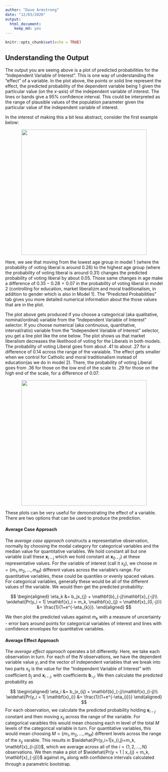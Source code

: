 ```yaml
---
author: "Dave Armstrong"
date: "12/03/2020"
output: 
  html_document: 
    keep_md: yes
---
```


```r
knitr::opts_chunk$set(echo = TRUE)
```


## Understanding the Output

The output you are seeing above is a plot of predicted probabilities for the "Independent Variable of Interest".  This is one way of understanding the "effect" of a variable.  In the plot above, the points or solid line represent the effect, the predicted probability of the dependent variable being 1 given the particular value (on the $x$-axis) of the independent variable of interest.  The lines or bands give a 95% confidence interval.  This could be interpreted as the range of plausible values of the population parameter given the particular value of the independent variable of interest.  

In the interest of making this a bit less abstract, consider the first example below:

<img src="www/model_plot.png" style="display:block; margin-left:auto; margin-right:auto" width="400px">

Here, we see that moving from the lowest age group in model 1 (where the probability of voting liberal is around 0.26) to the highest age group (where the probability of voting liberal is around 0.31) changes the predicted probability of voting liberal by about 0.05.  Those same changes in age make a difference of $0.35-0.28=0.07$ in the probability of voting liberal in model 2 (controlling for education, market liberalizm and moral traditionalism, in addition to gender which is also in Model 1).  The "Predicted Probabilities" tab gives you more detailed numerical information about the those values that are in the plot. 

The plot above gets produced if you choose a categorical (aka qualitative, nominal/ordinal) variable from the "Independent Variable of Interest" selector.  If you choose numerical (aka continuous, quantitative, interval/ratio) variable from the "Independent Variable of Interest" selector, you get a line plot like the one below.  The plot shows us that market liberalism decreases the likelihood of voting for the Liberals in both models.  The probability of voting Liberal goes from about .41 to about .27 for a difference of 0.14 across the range of the varaiable.  The effect gets smaller when we control for Catholic and moral traditionalism instead of education(as we do in model 2).  There, the probability of voting Liberal goes from .36 for those on the low end of the scale to .29 for those on the high end of the scale, for a difference of 0.07.  

<img src="www/model_con_effect.png" style="display:block; margin-left:auto; margin-right:auto" width="400px">

These plots can be very useful for demonstrating the effect of a variable.  There are two options that can be used to produce the prediction.  

#### Average Case Approach

The _average case approach_ constructs a representative observation, normally by choosing the modal category for categorical variables and the median value for quantitative variables.  We hold constant all but one variable (call these $\mathbf{x}_{i-j}$ which we hold constant at $\mathbf{x}_{0-j}$) at these representative values.  For the variable of interest (call it $x_{ij}$), we choose $m=\{m_1, m_2, \ldots, m_M\}$ different values across the variable's range.  For quantitative variables, these could be quantiles or evenly spaced values.  For categorical variables, generally these would be all of the different values of the variable.  We would then get the predicted probability: 

$$
\begin{aligned}
\eta_k &= b_jx_{j} + \mathbf{b}_{-j}\mathbf{x}_{-j}\\
\widehat{Pr(y_i = 1| \mathbf{x}_i = m_k, \mathbf{x}_{j} = \mathbf{x}_{0,-j})} &= \frac{1}{1+e^{-\eta_{k}}}.
\end{aligned}
$$
    
We then plot the predicted values against $m_k$ with a measure of uncertainty - error bars around points for categorical variables of interest and lines with confidence envelopes for quantitative variables.  

#### Average Effect Approach

The _average effect approach_ operates a bit differently.  Here, we take each observation in turn.  For each of the $N$ observations, we have the dependent variable value $y_i$ and the vector of independent variables that we break into two parts $x_{ij}$ is the value for the "Independent Variable of Interest" with coefficient $b_j$ and $\mathbf{x}_{i-j}$, with coefficients $\mathbf{b}_{-j}$.  We then calculate the predicted probability as 
  
  $$
  \begin{aligned}
  \eta_i &= b_jx_{ij} + \mathbf{b}_{-j}\mathbf{x}_{i-j}\\
  \widehat{Pr(y_i = 1| \mathbf{x}_i)} &= \frac{1}{1+e^{-\eta_{i}}}
  \end{aligned}
  $$
For each observation, we calculate the predicted probability holding $\mathbf{x}_{i-j}$ constant and then moving $x_{ij}$ across the range of the variable.  For categorical varaibles this would mean choosing each $m$ level of the total $M$ levels of the categorical variable in turn.  For quantitative variables, this would mean choosing $M=\{m_1, m_2, \ldots, m_M\}$ different levels across the range of the $x_{ij}$ varable.  This results in $\widehat{Pr(y_i=1|x_{i,j}=m_k, \mathbf{x}_{i-j})}$,  which we average across all of the $i = \{1, 2, \ldots, N\}$ observations.  We then make a plot of $\widehat{Pr(y = 1 | x_{j} = m_k, \mathbf{x}_{-j})}$ against $m_k$ along with confidence intervals calculated through a parametric bootstrap. 


